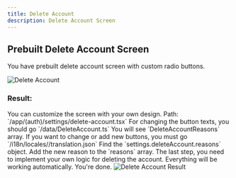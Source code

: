 ```yaml
---
title: Delete Account
description: Delete Account Screen 
---
```


## Prebuilt Delete Account Screen

You have prebuilt delete account screen with custom radio buttons.

<Frame className="flex flex-row w-full h-full gap-2">
<img src="/images/screens/delete-account.png" alt="Delete Account"  className="rounded-lg mr-4" />  
</Frame>



### Result:

<Info>
    You can customize the screen with your own design.
</Info>

<Note>
    Path: `/app/(auth)/settings/delete-account.tsx`
</Note>

<Steps>
<Step>
    For changing the button texts, you should go `/data/DeleteAccount.ts`
</Step>
<Step>
    You will see `DeleteAccountReasons` array.
</Step>
<Step>
    If you want to change or add new buttons, you must go `/i18n/locales/<language>/translation.json`
</Step>
<Step>
    Find the `settings.deleteAccount.reasons` object.
</Step>
<Step>
    Add the new reason to the `reasons` array.
</Step>
<Step>
    The last step, you need to implement your own logic for deleting the account.
</Step>
</Steps>

<Check>
Everything will be working automatically. You're done.
</Check>



<Frame className="w-3/4 aspect-square">
<img src="/images/mockups/deleteaccount.png" alt="Delete Account Result" width={300} />  
</Frame>